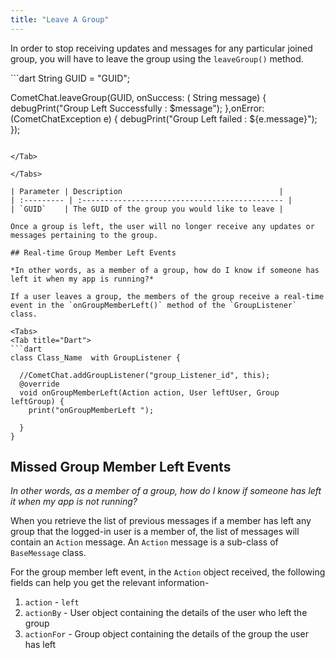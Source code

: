 ```yaml
---
title: "Leave A Group"
---
```




In order to stop receiving updates and messages for any particular joined group, you will have to leave the group using the `leaveGroup()` method.

<Tabs>
<Tab title="Dart">
```dart
String GUID = "GUID";

CometChat.leaveGroup(GUID, onSuccess: ( String message) {
        debugPrint("Group Left  Successfully : $message");
      },onError: (CometChatException e) {
        debugPrint("Group Left failed  : ${e.message}");
      });
```

</Tab>

</Tabs>

| Parameter | Description                                   |
| :--------- | :--------------------------------------------- |
| `GUID`    | The GUID of the group you would like to leave |

Once a group is left, the user will no longer receive any updates or messages pertaining to the group.

## Real-time Group Member Left Events

*In other words, as a member of a group, how do I know if someone has left it when my app is running?*

If a user leaves a group, the members of the group receive a real-time event in the `onGroupMemberLeft()` method of the `GroupListener` class.

<Tabs>
<Tab title="Dart">
```dart
class Class_Name  with GroupListener {

  //CometChat.addGroupListener("group_Listener_id", this);
  @override
  void onGroupMemberLeft(Action action, User leftUser, Group leftGroup) {
    print("onGroupMemberLeft ");

  }
}
```

</Tab>

</Tabs>

## Missed Group Member Left Events

*In other words, as a member of a group, how do I know if someone has left it when my app is not running?*

When you retrieve the list of previous messages if a member has left any group that the logged-in user is a member of, the list of messages will contain an `Action` message. An `Action` message is a sub-class of `BaseMessage` class.

For the group member left event, in the `Action` object received, the following fields can help you get the relevant information-

1. `action` - `left`
2. `actionBy` - User object containing the details of the user who left the group
3. `actionFor` - Group object containing the details of the group the user has left
